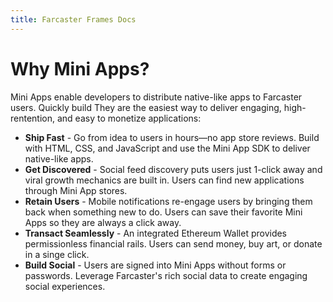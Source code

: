 ```yaml
---
title: Farcaster Frames Docs
---
```

 
# Why Mini Apps?

Mini Apps enable developers to distribute native-like apps to Farcaster users.
Quickly build 
They are the easiest way to deliver engaging, high-rentention, and easy to
monetize applications:

- **Ship Fast** - Go from idea to users in hours—no app store reviews. Build
with HTML, CSS, and JavaScript and use the Mini App SDK to deliver native-like
apps.
- **Get Discovered** - Social feed discovery puts users just 1-click away and
viral growth mechanics are built in. Users can find new applications through
Mini App stores.
- **Retain Users** - Mobile notifications re-engage users by bringing them back
when something new to do. Users can save their favorite Mini Apps so they are
always a click away. 
- **Transact Seamlessly** - An integrated Ethereum Wallet provides
permissionless financial rails. Users can send money, buy art, or donate in a
singe click.
- **Build Social** - Users are signed into Mini Apps without forms or
passwords. Leverage Farcaster's rich social data to create engaging social
experiences.
